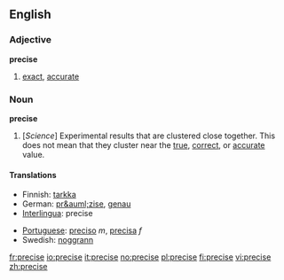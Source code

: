 ==English==

===Adjective===
'''precise'''
# [[exact]], [[accurate]]

===Noun===
'''precise'''
# [''Science''] Experimental results that are clustered close together.  This does not mean that they cluster near the [[true]], [[correct]], or [[accurate]] value.

====Translations====
{{top}}
*Finnish: [[tarkka]]
*German: [[pr&auml;zise]], [[genau]]
*[[Interlingua]]: precise
{{mid}}
*[[Portuguese]]: [[preciso]] ''m'', [[precisa]] ''f''
*Swedish: [[noggrann]]
{{bottom}}

[[fr:precise]]
[[io:precise]]
[[it:precise]]
[[no:precise]]
[[pl:precise]]
[[fi:precise]]
[[vi:precise]]
[[zh:precise]]